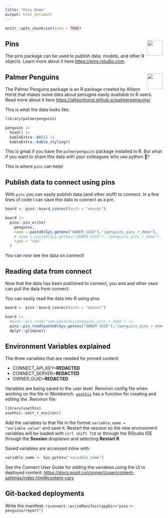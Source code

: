 ```yaml
---
title: "Pins Demo"
output: html_document
---
```


```r
knitr::opts_chunk$set(echo = TRUE)
```

## Pins <img src="https://pins.rstudio.com/logo.png" align="right" height="50"/>

The pins package can be used to publish data, models, and other R objects. Learn more about it here <https://pins.rstudio.com>.

## Palmer Penguins <img src="https://github.com/allisonhorst/palmerpenguins/raw/master/man/figures/logo.png" align="right" height="50"/>

The Palmer Penguins package is an R package created by Allison Horst that makes some data about penugins easily available to R users. Read more about it here <https://allisonhorst.github.io/palmerpenguins/>

This is what the data looks like:

```r
library(palmerpenguins)

penguins |> 
  head() |> 
  kableExtra::kbl() |> 
  kableExtra::kable_styling()

```

This is great if you have the `palmerpenguins` package installed in R. But what if you want to share this data with your colleagues who use python 🐍?

This is where `pins` can help!

## Publish data to connect using pins

With `pins` you can easily publish data (and other stuff) to connect. In a few lines of code I can save this data to connect as a *pin*.

```r
board <- pins::board_connect(auth = "envvar")

board |> 
  pins::pin_write(
    penguins, 
    name = paste0(Sys.getenv("OWNER_GUID"),"/penguins_pins_r_demo"),
    # name = paste0(Sys.getenv("OWNER_GUID"),"/penguins_pins_r_demo"),
    type = "csv"
  )
```

You can now see the data on connect!

## Reading data from connect

Now that the data has been published to connect, you and and other uses can pull the data from connect.

You can easily read the data into R using pins:

```r
board <- pins::board_connect(auth = "envvar")

board |> 
  #pins::pin_read("sam.edwardes/penguins_pins_r_demo") |> 
  pins::pin_read(paste0(Sys.getenv("OWNER_GUID"),"/penguins_pins_r_demo")) |> 
  dplyr::glimpse()
```


## Environment Variables explained

The three variables that are needed for pinned content: 

 - CONNECT_API_KEY=**REDACTED**
 - CONNECT_SERVER=**REDACTED**
 - OWNER_GUID=**REDACTED**
 
Variables are being saved to the user level .Renviron config file when working on the file in Workbench. [`usethis`](https://usethis.r-lib.org/) has a function for creating and editing the .Renviron file: 

```r
library(usethis)
usethis::edit_r_environ()
```

Add the variables to that file in the format `variable_name = "variable_value"` and save it. Restart the session so the new environment variables will be loaded with `ctrl shift f10` or through the RStudio IDE through the **Session** dropdown and selecting **Restart R**. 

Saved variables are accessed inline with:

```r
variable_name <- Sys.getenv("variable_name")
```

See the Connect User Guide for adding the variables using the UI to deployed content: <https://docs.posit.co/connect/user/content-settings/index.html#content-vars>

## Git-backed deployments

Write the manifest: `rsconnect::writeManifest(appDir="pins-r-penguins/report")`
